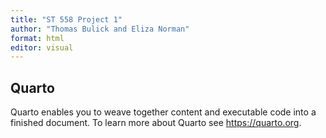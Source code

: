 ```yaml
---
title: "ST 558 Project 1"
author: "Thomas Bulick and Eliza Norman"
format: html
editor: visual
---
```


## Quarto

Quarto enables you to weave together content and executable code into a finished document. To learn more about Quarto see <https://quarto.org>.